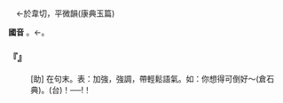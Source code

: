 
=={{ruby|喂|·ㄨㄟ}}==

　←於韋切，平微韻{{ruby|＝|ㄨㄟ}}(康典玉篇)

'''國音''' {{ruby|·|ㄨㄟ}}。←{{ruby|喂|ㄨㄟˋ}}。

    

==='''『{{ruby|喂|·ㄨㄟ}}』'''===
: [助] 在句末。表：加強，強調，帶輕鬆語氣。如：你想得可倒好～(倉石典)。(台){{ruby|<mark>&#xf91af;</mark>|ㆣㄨㄚ˪}}！{{ruby|汝|·ㄌㄧˋ}}{{ruby|想|ㄒㄧㆧ˫/ㄒㄧㆫ˫}}{{ruby|去|ㄎㄧ˪}}{{ruby|真|ㄐㄧㄣ}}{{ruby|簡|ㄍㄢˋ}}{{ruby|單|ㄉㄢ}}{{ruby|呵|ㄜˊ}}──{{ruby|吙|ㄏㆤˋ}}!{{ruby|真|ㄐㄧㄣ}}{{ruby|好|ㄏㄜˋ}}{{ruby|味|ㆠㄧ˫}}{{ruby|素|ㄙㆦ˪}}！
    
